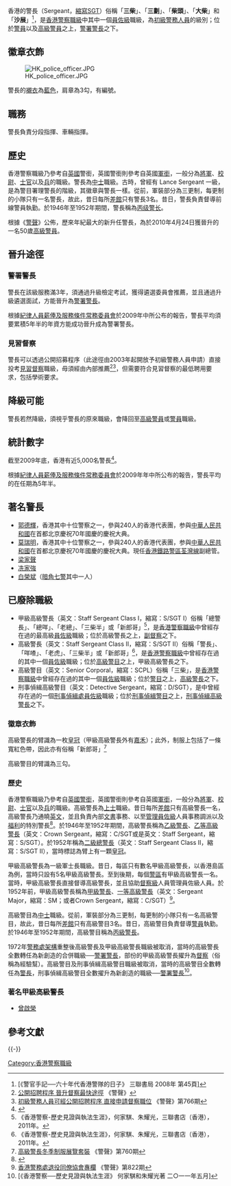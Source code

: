 {{Pathnav|香港警務處|香港警察職級|香港警務處員佐級職級|frame=3}}
香港的警長（Sergeant，[[縮寫|縮寫]]SGT）俗稱「'''三柴'''」、「'''三劃'''」、「'''柴頭'''」、「'''大柴'''」和「'''沙展'''」<ref>[《警官手記──六十年代香港警隊的日子》 三聯書局 2008年 第45頁]</ref>，是[[香港警察職級|香港警察職級]]中其中一個[[香港警務處員佐級職級|員佐級]]職級，為[[初級警務人員|初級警務人員]]的級別；位於[[警員_(香港)|警員]]以及[[高級警員|高級警員]]之上，[[警署警長|警署警長]]之下。

==徽章衣飾==
[[File:HK_police_officer.JPG|thumb]]

警長的[[襯衣|襯衣]]為[[藍色|藍色]]，肩章為3勾，有編號。

==職務==
警長負責分段指揮、車輛指揮。

==歷史==
香港警察職級乃參考自[[英國|英國]]警銜，英國警銜則參考自英國[[軍銜|軍銜]]，一般分為[[將軍|將軍]]、[[校尉|校尉]]、[[士官|士官]]以及[[兵|兵]]的職級。警長為[[中士|中士]]職級。古時，曾經有 Lance Sergeant 一級，是為警目署理警長的階級，其徽章與警長一樣。從前，軍裝部分為三更制，每更制的小隊只有一名警長，故此，昔日每所[[差館|差館]]只有警長3名。昔日，警長負責督導前線警員執勤。於1946年至1952年期間，警長稱為[[丙级警长|丙级警长]]。

根據《[[警聲|警聲]]》公佈，歷來年紀最大的新升任警長，為於2010年4月24日獲晉升的一名50歲[[高級警員|高級警員]]。

==晉升途徑==
===警署警長===
警長在該級服務滿3年，須通過升級檢定考試，獲得遴選委員會推薦，並且通過升級遴選面試，方能晉升為[[警署警長|警署警長]]。

根據[[紀律人員薪俸及服務條件常務委員會|紀律人員薪俸及服務條件常務委員會]]於2009年中所公布的報告，警長平均須要累積5年半的年資方能成功晉升成為警署警長。

===見習督察===
警長可以透過公開招募程序（此途徑由2003年起開放予初級警務人員申請）直接投考[[見習督察|見習督察]]職級，毋須經由內部推薦<ref>[http://www.police.gov.hk/offbeat/827/chi/bottom.htm 公開招聘程序 晉升督察最快途徑] {{Wayback|url=http://www.police.gov.hk/offbeat/827/chi/bottom.htm |date=20090303223709 }} 《警聲》</ref><ref>[http://www.police.gov.hk/offbeat/766/chi/n10.htm 初級警務人員可經公開招聘程序 直接申請督察職位] {{Wayback|url=http://www.police.gov.hk/offbeat/766/chi/n10.htm |date=20090326081438 }} 《警聲》第766期</ref>，但需要符合見習督察的最低聘用要求，包括學術要求。

==降級可能==
警長若然降級，須視乎警長的原來職級，會降回至[[高級警員|高級警員]]或[[警員|警員]]職級。

==統計數字==
截至2009年底，香港有近5,000名警長<ref>{{Cite web |url=http://www.police.gov.hk/info/review/2009/tc/pdf/TC_E_p82.pdf |title=編制人數與實際人數 |accessdate=2010-09-05 |archive-date=2010-10-11 |archive-url=https://web.archive.org/web/20101011110356/http://www.police.gov.hk/info/review/2009/tc/pdf/TC_E_p82.pdf |dead-url=no }}</ref>。

根據[[紀律人員薪俸及服務條件常務委員會|紀律人員薪俸及服務條件常務委員會]]於2009年年中所公布的報告，警長平均的在任期為5年半。

==著名警長==
*[[郭德輝|郭德輝]]，香港其中十位警察之一，參與240人的香港代表團，参與[[中華人民共和國|中華人民共和國]]在首都北京慶祝70年國慶的慶祝大典。
*[[莫瑞明|莫瑞明]]，香港其中十位警察之一，參與240人的香港代表團，参與[[中華人民共和國|中華人民共和國]]在首都北京慶祝70年國慶的慶祝大典。現任[[香港|香港]][[鐵路警區|鐵路警區]][[荃灣線|荃灣線]]副總管。
*[[梁家聲|梁家聲]]
*[[冼家強|冼家強]]
*[[白榮斌|白榮斌]]（[[暗角七警|暗角七警]]其中一人）

==已廢除職級==
*甲級高級警長（英文：Staff Sergeant Class I，縮寫：S/SGT I）俗稱「總警長」、「總咩」、「老總」、「三柴半」或「新郎哥」<ref name=jp>《香港警察-歷史見證與執法生涯》，何家騏、朱耀光，三聯書店（香港），2011年。</ref>，是[[香港警察職級|香港警察職級]]中曾經存在過的最高級[[香港警務處員佐級職級|員佐級]]職級；位於高級警長之上，[[副督察|副督察]]之下。
*高級警長（英文：Staff Sergeant Class II，縮寫：S/SGT II）俗稱「警長」、「咩喳」、「老虎」、「三柴半」或「新郎哥」<ref name=jp>《香港警察-歷史見證與執法生涯》，何家騏、朱耀光，三聯書店（香港），2011年。</ref>，是[[香港警察職級|香港警察職級]]中曾經存在過的其中一個[[香港警務處員佐級職級|員佐級]]職級；位於[[高級警目|高級警目]]之上，甲級高級警長之下。
*高級警目（英文：Senior Corporal，縮寫：SCPL）俗稱「三柴」，是[[香港警察職級|香港警察職級]]中曾經存在過的其中一個[[香港警務處員佐級職級|員佐級]]職級；位於[[警目|警目]]之上，[[高級警長|高級警長]]之下。
*刑事偵緝高級警目（英文：Detective Sergeant，縮寫：D/SGT），是中曾經存在過的一個[[刑事偵緝處|刑事偵緝處]][[香港警務處員佐級職級|員佐級]]職級；位於[[刑事偵緝警目|刑事偵緝警目]]之上，[[刑事偵緝高級警長|刑事偵緝高級警長]]之下。

===徽章衣飾===
高級警長的臂識為一枚[[皇冠|皇冠]]（甲級高級警長外有[[嘉禾|嘉禾]]）；此外，制服上包括了一條寬紅色帶，因此亦有俗稱「新郎哥」<ref>[http://www.police.gov.hk/offbeat/760/images/p01_2.jpg 高級警長冬季制服展覽套裝] {{Wayback|url=http://www.police.gov.hk/offbeat/760/images/p01_2.jpg |date=20141109010056 }} 《警聲》第760期</ref>

高級警目的臂識為三勾。

===歷史===
香港警察職級乃參考自[[英國|英國]][[警銜|警銜]]，英國警銜則參考自英國[[軍銜|軍銜]]，一般分為[[將軍|將軍]]、[[校尉|校尉]]、[[士官|士官]]以及[[兵|兵]]的職級。高級警長為[[上士|上士]]職級。昔日每所[[差館|差館]]只有高級警長一名，高級警長乃通曉[[英文|英文]]，並且負責內部[[文書|文書]]事務、以至[[管理|管理]][[員佐級|員佐級]]人員事務調派以及[[福利|福利]]的特別警長<ref>{{Cite web |url=http://www.police.gov.hk/ppp_tc/01_about_us/ph_04.html |title=警隊歷史：創造傳奇1967-94 |accessdate=2011-07-16 |archive-date=2011-03-03 |archive-url=https://web.archive.org/web/20110303213048/http://www.police.gov.hk/ppp_tc/01_about_us/ph_04.html |dead-url=yes }}</ref>。於1946年至1952年期間，高級警長稱為[[乙級警長|乙級警長]]、[[乙等高級警長|乙等高級警長]]（英文：Crown Sergeant，縮寫：C/SGT或是英文：Staff Sergeant，縮寫：S/SGT）。於1952年稱為[[二級總警長|二級總警長]]（英文：Staff Sergeant Class II，縮寫：S/SGT II），當時標誌為臂上有一顆[[皇冠|皇冠]]。

甲級高級警長為一級軍士長職級。昔日，每區只有數名甲級高級警長，以香港島區為例，當時只設有5名甲級高級警長。至到後期，每個[[警區|警區]]有甲級高級警長一名。當時，甲級高級警長直接督導高級警長，並且協助[[督察級|督察級]]人員管理員佐級人員。於1952年前，甲級高級警長稱為[[甲級警長|甲級警長]]、[[一等高級警長|一等高級警長]]（英文：Sergeant Major，縮寫：SM；或者Crown Sergeant，縮寫：C/SGT）<ref>[http://www.police.gov.hk/offbeat/822/chi/h13.htm 香港警務處退役同僚協會專欄] {{Wayback|url=http://www.police.gov.hk/offbeat/822/chi/h13.htm |date=20101003213432 }} 《警聲》第822期</ref>。

高級警目為[[中士|中士]]職級。從前，軍裝部分為三更制，每更制的小隊只有一名高級警目，故此，昔日每所[[差館|差館]]只有高級警目3名。昔日，高級警目負責督導[[警員|警員]]執勤。於1946年至1952年期間，高級警目稱為[[丙級警長|丙級警長]]。

1972年[[香港警務處架構|警務處架構]]重整後高級警長及甲級高級警長職級被取消，當時的高級警長全數轉任為新創造的合併職級──[[警署警長|警署警長]]，部份的甲級高級警長擢升為[[警務督察|督察]]（俗稱為經驗幫）。高級警目及刑事偵緝高級警目職級被取消，當時的高級警目全數轉任為[[警長|警長]]，刑事偵緝高級警目全數擢升為新創造的職級──[[警署警長|警署警長]]<ref>[《香港警察──歷史見證與執法生涯》 何家騏和朱耀光著 二○一一年五月]</ref>。

===著名甲級高級警長===
*[[曾啟榮|曾啟榮]]

== 參考文獻 ==
{{Reflist}}

{{-}}
{{香港警察職級}}

[[Category:香港警察職級|Category:香港警察職級]]